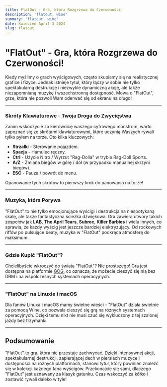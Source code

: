 ```yaml
---
title: FlatOut - Gra, która Rozgrzewa do Czerwoności!
description: 'flatout, wine'
summary: 'flatout, wine'
date: Kwiecień April 3 2024
slug: flatout
---
```


# "FlatOut" - Gra, która Rozgrzewa do Czerwoności!

Kiedy myślimy o grach wyścigowych, często skupiamy się na realistycznej grafice i fizyce. Jednak istnieje tytuł, który łączy w sobie nie tylko spektakularną destrukcję i niezwykle dynamiczną akcję, ale także niezapomnianą muzykę i wszechstronną dostępność. Mowa o "FlatOut", grze, która nie pozwoli Wam oderwać się od ekranu na długo!

---

### Skróty Klawiaturowe - Twoja Droga do Zwycięstwa

Zanim wskoczycie za kierownicę waszego cyfrowego monstrum, warto zapoznać się ze skrótami klawiaturowymi, które uczynią Waszych rywali tylko pyłem na torze. Oto kilka kluczowych:

- **Strzałki** - Sterowanie pojazdem.
- **Spacja** - Hamulec ręczny.
- **Ctrl** - Użycie Nitro / Wyrzut "Rag-Dolla" w trybie Rag-Doll Sports.
- **A/Z** - Zmiana biegów w górę / dół (w przypadku manualnej skrzyni biegów).
- **ESC** - Pauza / powrót do menu.

Opanowanie tych skrótów to pierwszy krok do panowania na torze!

---

### Muzyka, która Porywa

"FlatOut" to nie tylko emocjonujące wyścigi i destrukcja na niespotykaną skalę, ale także fantastyczna ścieżka dźwiękowa. Gra zawiera utwory takich zespołów jak **LAB**, **The April Tears**, **Subroc**, **Killer Barbies** i wielu innych, co sprawia, że każdy wyścig jest jeszcze bardziej elektryzujący. Od rockowych riffów po pulsujące beaty, muzyka w "FlatOut" podkręca atmosferę do maksimum.

---

### Gdzie Kupić "FlatOut"?

Chcielibyście wkroczyć do świata "FlatOut"? Nic prostszego! Gra jest dostępna na platformie [GOG](https://www.GOG.com "Sklep GOG"), co oznacza, że możecie cieszyć się nią bez DRM i na współczesnych systemach operacyjnych.

---

### "FlatOut" na Linuxie i macOS

Dla fanów Linuxa i macOS mamy świetne wieści - "FlatOut" działa świetnie za pomocą Wine, co pozwala cieszyć się grą na różnych systemach operacyjnych. Dzięki temu nikt nie musi czuć się wykluczony z tej szalonej jazdy bez trzymanki.

---

## Podsumowanie

"FlatOut" to gra, która nie przestaje zachwycać. Dzięki intensywnej akcji, spektakularnej destrukcji, zapierającej dech w piersiach muzyce i dostępności na różnych platformach, stanowi tytuł, który powinien znaleźć się w kolekcji każdego fana wyścigów. Przekonajcie się sami, dlaczego "FlatOut" jest uznawany za klasyk gatunku. Czas wskoczyć za kółko i zostawić rywali daleko w tyle!
